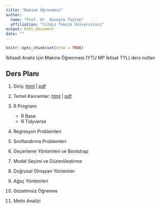 ```yaml
---
title: "Makine Öğrenmesi"
author: 
  name: "Prof. Dr. Hüseyin Taştan"
  affiliation: "Yıldız Teknik Üniversitesi"
output: html_document
date: ""
---
```


```r
knitr::opts_chunk$set(echo = TRUE)
```

İktisadi Analiz için Makine Öğrenmesi (YTU MP İktisat TYL) ders notları 

## Ders Planı


1. Giriş: [html](docs/01-Giris.html) | [pdf](docs/01-Giris.pdf)

2. Temel Kavramlar: [html](docs/02-Temel-Kavramlar.html) | [pdf](docs/02-Temel-Kavramlar.pdf)

3. R Programı 
    - R Base 
    - R Tidyverse 

4. Regresyon Problemleri 

5. Sınıflandırma Problemleri 

6. Geçerleme Yöntemleri ve Bootstrap 

7. Model Seçimi ve Düzenlileştirme 

8. Doğrusal Olmayan Yöntemler 

9. Ağaç Yöntemleri 

10. Gözetimsiz Öğrenme 

11. Metin Analizi 

